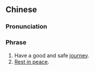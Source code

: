 ==Chinese==
{{zh-forms|type=22}}

===Pronunciation===
{{zh-pron
|m=一lù zǒuhǎo
|cat=ph
}}

===Phrase===
{{zh-phrase}}

# Have a good and safe [[journey]].
# [[rest in peace|Rest in peace]].
